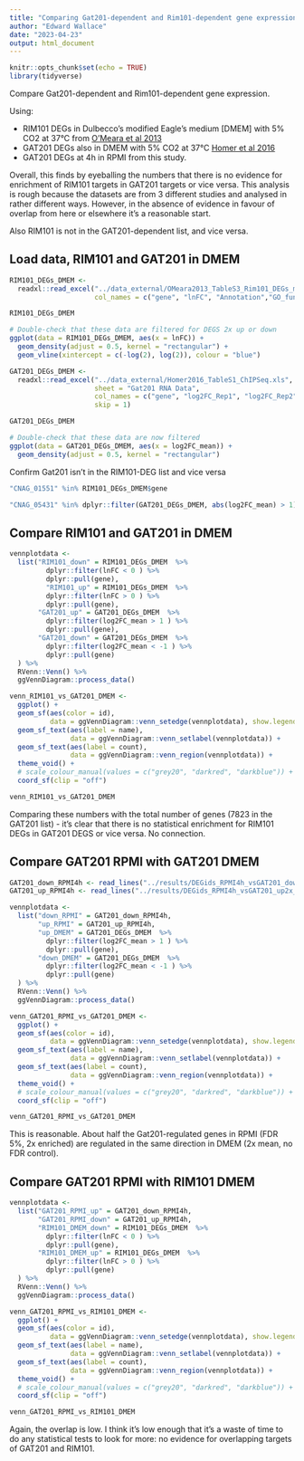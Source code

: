 ```yaml
---
title: "Comparing Gat201-dependent and Rim101-dependent gene expression"
author: "Edward Wallace"
date: "2023-04-23"
output: html_document
---
```


```r
knitr::opts_chunk$set(echo = TRUE)
library(tidyverse)
```

Compare Gat201-dependent and Rim101-dependent gene expression.

Using:

- RIM101 DEGs in Dulbecco’s modified Eagle’s medium [DMEM] with 5% CO2 at 37°C from [O'Meara et al 2013](https://doi.org/10.1128/mBio.00522-12)
- GAT201 DEGs also in DMEM with 5% CO2 at 37°C [Homer et al 2016](http://dx.doi.org/10.1016/j.chom.2016.05.001)
- GAT201 DEGs at 4h in RPMI from this study.


Overall, this finds by eyeballing the numbers that there is no evidence for enrichment of RIM101 targets in GAT201 targets or vice versa. This analysis is rough because the datasets are from 3 different studies and analysed in rather different ways. However, in the absence of evidence in favour of overlap from here or elsewhere it's a reasonable start.

Also RIM101 is not in the GAT201-dependent list, and vice versa. 


## Load data, RIM101 and GAT201 in DMEM

```r
RIM101_DEGs_DMEM <- 
  readxl::read_excel("../data_external/OMeara2013_TableS3_Rim101_DEGs_mbo006121415st3.xlsx",
                     col_names = c("gene", "lnFC", "Annotation","GO_function", "GO_process", "GO_component"), skip = 1)

RIM101_DEGs_DMEM
```

```r
# Double-check that these data are filtered for DEGS 2x up or down
ggplot(data = RIM101_DEGs_DMEM, aes(x = lnFC)) + 
  geom_density(adjust = 0.5, kernel = "rectangular") + 
  geom_vline(xintercept = c(-log(2), log(2)), colour = "blue")
```


```r
GAT201_DEGs_DMEM <- 
  readxl::read_excel("../data_external/Homer2016_TableS1_ChIPSeq.xls",
                     sheet = "Gat201 RNA Data",
                     col_names = c("gene", "log2FC_Rep1", "log2FC_Rep2","log2FC_mean", "ChIP_enrichment"),
                     skip = 1)

GAT201_DEGs_DMEM
```

```r
# Double-check that these data are now filtered
ggplot(data = GAT201_DEGs_DMEM, aes(x = log2FC_mean)) + 
  geom_density(adjust = 0.5, kernel = "rectangular") 
```

Confirm Gat201 isn't in the RIM101-DEG list and vice versa

```r
"CNAG_01551" %in% RIM101_DEGs_DMEM$gene

"CNAG_05431" %in% dplyr::filter(GAT201_DEGs_DMEM, abs(log2FC_mean) > 1)$gene
```

## Compare RIM101 and GAT201 in DMEM

```r
vennplotdata <- 
  list("RIM101_down" = RIM101_DEGs_DMEM  %>%
         dplyr::filter(lnFC < 0 ) %>%
         dplyr::pull(gene),
         "RIM101_up" = RIM101_DEGs_DMEM  %>%
         dplyr::filter(lnFC > 0 ) %>%
         dplyr::pull(gene),
       "GAT201_up" = GAT201_DEGs_DMEM  %>%
         dplyr::filter(log2FC_mean > 1 ) %>%
         dplyr::pull(gene),
       "GAT201_down" = GAT201_DEGs_DMEM  %>%
         dplyr::filter(log2FC_mean < -1 ) %>%
         dplyr::pull(gene)
  ) %>%
  RVenn::Venn() %>%
  ggVennDiagram::process_data()

venn_RIM101_vs_GAT201_DMEM <- 
  ggplot() +
  geom_sf(aes(color = id), 
          data = ggVennDiagram::venn_setedge(vennplotdata), show.legend = FALSE) +
  geom_sf_text(aes(label = name), 
               data = ggVennDiagram::venn_setlabel(vennplotdata)) +
  geom_sf_text(aes(label = count), 
               data = ggVennDiagram::venn_region(vennplotdata)) +
  theme_void() +
  # scale_colour_manual(values = c("grey20", "darkred", "darkblue")) +
  coord_sf(clip = "off")

venn_RIM101_vs_GAT201_DMEM
```

Comparing these numbers with the total number of genes (7823 in the GAT201 list) - it's clear that there is no statistical enrichment for RIM101 DEGs in GAT201 DEGS or vice versa. No connection.


## Compare GAT201 RPMI with GAT201 DMEM

```r
GAT201_down_RPMI4h <- read_lines("../results/DEGids_RPMI4h_vsGAT201_down2x_FDR5.txt")
GAT201_up_RPMI4h <- read_lines("../results/DEGids_RPMI4h_vsGAT201_up2x_FDR5.txt")
```


```r
vennplotdata <- 
  list("down_RPMI" = GAT201_down_RPMI4h,
       "up_RPMI" = GAT201_up_RPMI4h,
       "up_DMEM" = GAT201_DEGs_DMEM  %>%
         dplyr::filter(log2FC_mean > 1 ) %>%
         dplyr::pull(gene),
       "down_DMEM" = GAT201_DEGs_DMEM  %>%
         dplyr::filter(log2FC_mean < -1 ) %>%
         dplyr::pull(gene)
  ) %>%
  RVenn::Venn() %>%
  ggVennDiagram::process_data()

venn_GAT201_RPMI_vs_GAT201_DMEM <- 
  ggplot() +
  geom_sf(aes(color = id), 
          data = ggVennDiagram::venn_setedge(vennplotdata), show.legend = FALSE) +
  geom_sf_text(aes(label = name), 
               data = ggVennDiagram::venn_setlabel(vennplotdata)) +
  geom_sf_text(aes(label = count), 
               data = ggVennDiagram::venn_region(vennplotdata)) +
  theme_void() +
  # scale_colour_manual(values = c("grey20", "darkred", "darkblue")) +
  coord_sf(clip = "off")

venn_GAT201_RPMI_vs_GAT201_DMEM
```

This is reasonable. About half the Gat201-regulated genes in RPMI (FDR 5%, 2x enriched) are regulated in the same direction in DMEM (2x mean, no FDR control). 


## Compare GAT201 RPMI with RIM101 DMEM

```r
vennplotdata <- 
  list("GAT201_RPMI_up" = GAT201_down_RPMI4h,
       "GAT201_RPMI_down" = GAT201_up_RPMI4h,
       "RIM101_DMEM_down" = RIM101_DEGs_DMEM  %>%
         dplyr::filter(lnFC < 0 ) %>%
         dplyr::pull(gene),
       "RIM101_DMEM_up" = RIM101_DEGs_DMEM  %>%
         dplyr::filter(lnFC > 0 ) %>%
         dplyr::pull(gene)
  ) %>%
  RVenn::Venn() %>%
  ggVennDiagram::process_data()

venn_GAT201_RPMI_vs_RIM101_DMEM <- 
  ggplot() +
  geom_sf(aes(color = id), 
          data = ggVennDiagram::venn_setedge(vennplotdata), show.legend = FALSE) +
  geom_sf_text(aes(label = name), 
               data = ggVennDiagram::venn_setlabel(vennplotdata)) +
  geom_sf_text(aes(label = count), 
               data = ggVennDiagram::venn_region(vennplotdata)) +
  theme_void() +
  # scale_colour_manual(values = c("grey20", "darkred", "darkblue")) +
  coord_sf(clip = "off")

venn_GAT201_RPMI_vs_RIM101_DMEM
```

Again, the overlap is low. I think it's low enough that it's a waste of time to do any statistical tests to look for more: no evidence for overlapping targets of GAT201 and RIM101.
